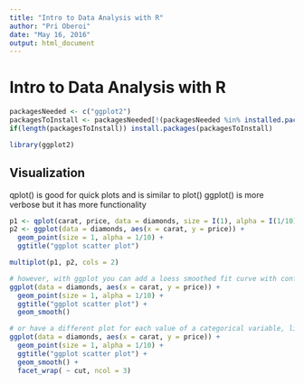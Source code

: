 ```yaml
---
title: "Intro to Data Analysis with R"
author: "Pri Oberoi"
date: "May 16, 2016"
output: html_document
---
```


# Intro to Data Analysis with R

```r

packagesNeeded <- c("ggplot2")
packagesToInstall <- packagesNeeded[!(packagesNeeded %in% installed.packages()[,"Package"])]
if(length(packagesToInstall)) install.packages(packagesToInstall)

library(ggplot2)

```

## Visualization

qplot() is good for quick plots and is similar to plot()
ggplot() is more verbose but it has more functionality

```r
p1 <- qplot(carat, price, data = diamonds, size = I(1), alpha = I(1/10), main = "qplot scatter plot")
p2 <- ggplot(data = diamonds, aes(x = carat, y = price)) +
  geom_point(size = 1, alpha = 1/10) +
  ggtitle("ggplot scatter plot")

multiplot(p1, p2, cols = 2)

# however, with ggplot you can add a loess smoothed fit curve with confidence region
ggplot(data = diamonds, aes(x = carat, y = price)) +
  geom_point(size = 1, alpha = 1/10) +
  ggtitle("ggplot scatter plot") +
  geom_smooth() 

# or have a different plot for each value of a categorical variable, like diamond cut
ggplot(data = diamonds, aes(x = carat, y = price)) +
  geom_point(size = 1, alpha = 1/10) +
  ggtitle("ggplot scatter plot") +
  geom_smooth() +
  facet_wrap( ~ cut, ncol = 3)

```


